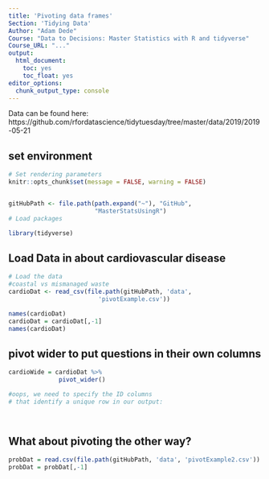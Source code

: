 ```yaml
---
title: 'Pivoting data frames'
Section: 'Tidying Data'
Author: "Adam Dede"
Course: "Data to Decisions: Master Statistics with R and tidyverse"
Course_URL: "..." 
output:
  html_document:
    toc: yes
    toc_float: yes
editor_options:
  chunk_output_type: console
---
```



Data can be found here: 
https://github.com/rfordatascience/tidytuesday/tree/master/data/2019/2019-05-21


## set environment

```r

# Set rendering parameters
knitr::opts_chunk$set(message = FALSE, warning = FALSE)


gitHubPath <- file.path(path.expand("~"), "GitHub", 
                        "MasterStatsUsingR")
# Load packages

library(tidyverse) 
```

## Load Data in about cardiovascular disease 

```r

# Load the data 
#coastal vs mismanaged waste
cardioDat <- read_csv(file.path(gitHubPath, 'data',
                         'pivotExample.csv'))

names(cardioDat)
cardioDat = cardioDat[,-1]
names(cardioDat)

```

## pivot wider to put questions in their own columns

```r

cardioWide = cardioDat %>% 
              pivot_wider()

#oops, we need to specify the ID columns 
# that identify a unique row in our output: 

  
```

## What about pivoting the other way? 

```r

probDat = read.csv(file.path(gitHubPath, 'data', 'pivotExample2.csv'))
probDat = probDat[,-1]




```

